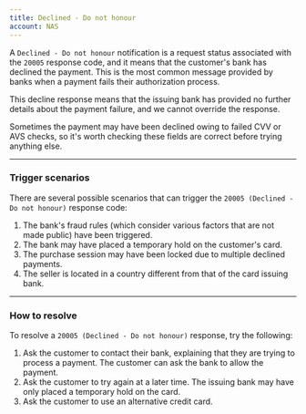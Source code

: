 ```yaml
---
title: Declined - Do not honour
account: NAS
---
```


A `Declined - Do not honour` notification is a request status associated with the `20005` response code, and it means that the customer's bank has declined the payment. This is the most common message provided by banks when a payment fails their authorization process.

<TipBox variant="info">

This decline response means that the issuing bank has provided no further details about the payment failure, and we cannot override the response.

</TipBox>
<TipBox variant="tip">

Sometimes the payment may have been declined owing to failed CVV or AVS checks, so it's worth checking these fields are correct before trying anything else.

</TipBox>

---

### Trigger scenarios

There are several possible scenarios that can trigger the `20005 (Declined - Do not honour)` response code:

1. The bank's fraud rules (which consider various factors that are not made public) have been triggered.
2. The bank may have placed a temporary hold on the customer's card.
3. The purchase session may have been locked due to multiple declined payments.
4. The seller is located in a country different from that of the card issuing bank.

---

### How to resolve

To resolve a `20005 (Declined - Do not honour)` response, try the following:

1. Ask the customer to contact their bank, explaining that they are trying to process a payment. The customer can ask the bank to allow the payment.
2. Ask the customer to try again at a later time. The issuing bank may have only placed a temporary hold on the card.
3. Ask the customer to use an alternative credit card.
